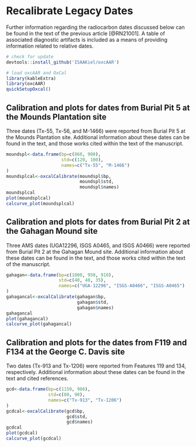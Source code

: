 # Recalibrate Legacy Dates

Further information regarding the radiocarbon dates discussed below can be found in the text of the previous article [@RN21001]. A table of associated diagnostic artifacts is included as a means of providing information related to relative dates.

```r
# check for update
devtools::install_github('ISAAKiel/oxcAAR')

# load oxcAAR and OxCal
library(kableExtra)
library(oxcAAR)
quickSetupOxcal()
```

## Calibration and plots for dates from Burial Pit 5 at the Mounds Plantation site

Three dates (Tx-55, Tx-56, and M-1466) were reported from Burial Pit 5 at the Mounds Plantation site. Additional information about these dates can be found in the text, and those works cited within the text of the manuscript.

```r
moundspl<-data.frame(bp=c(860, 900),
                     std=c(120, 100),
                     names=c("Tx-55", "M-1466")
)
moundsplcal<-oxcalCalibrate(moundspl$bp, 
                            moundspl$std, 
                            moundspl$names)
moundsplcal
plot(moundsplcal)
calcurve_plot(moundsplcal)
```

## Calibration and plots for dates from Burial Pit 2 at the Gahagan Mound site

Three AMS dates (UGA12296, ISGS A0465, and ISGS A0466) were reported from Burial Pit 2 at the Gahagan Mound site. Additional information about these dates can be found in the text, and those works cited within the text of the manuscript.

```r
gahagan<-data.frame(bp=c(1000, 950, 910),
                    std=c(40, 40, 35),
                    names=c("UGA-12296", "ISGS-A0466", "ISGS-A0465")
)
gahagancal<-oxcalCalibrate(gahagan$bp, 
                           gahagan$std, 
                           gahagan$names)
gahagancal
plot(gahagancal)
calcurve_plot(gahagancal)
```

## Calibration and plots for the dates from F119 and F134 at the George C. Davis site

Two dates (Tx-913 and Tx-1206) were reported from Features 119 and 134, respectively. Additional information about these dates can be found in the text and cited references.

```r
gcd<-data.frame(bp=c(1150, 986),
                std=c(80, 90),
                names=c("Tx-913", "Tx-1206")
)
gcdcal<-oxcalCalibrate(gcd$bp,
                       gcd$std,
                       gcd$names)
gcdcal
plot(gcdcal)
calcurve_plot(gcdcal)
```

